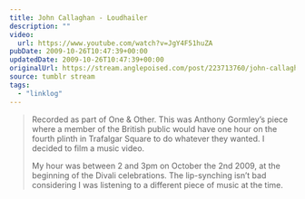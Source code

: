 ```yaml
---
title: John Callaghan - Loudhailer
description: ""
video:
  url: https://www.youtube.com/watch?v=JgY4F51huZA
pubDate: 2009-10-26T10:47:39+00:00
updatedDate: 2009-10-26T10:47:39+00:00
originalUrl: https://stream.anglepoised.com/post/223713760/john-callaghan-loudhailer-recorded-as-part-of
source: tumblr stream
tags:
  - "linklog"
---
```


> Recorded as part of One & Other. This was Anthony Gormley&rsquo;s piece where a member of the British public would have one hour on the fourth plinth in Trafalgar Square to do whatever they wanted. I decided to film a music video.
>
> My hour was between 2 and 3pm on October the 2nd 2009, at the beginning of the Divali celebrations. The lip-synching isn&rsquo;t bad considering I was listening to a different piece of music at the time.
